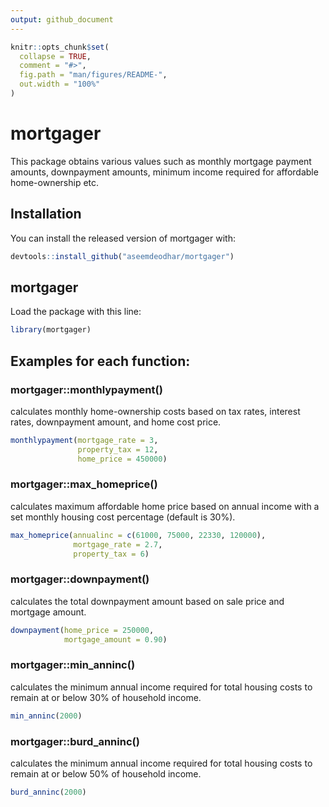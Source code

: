 ```yaml
---
output: github_document
---
```


<!-- README.md is generated from README.Rmd. Please edit that file -->

```r
knitr::opts_chunk$set(
  collapse = TRUE,
  comment = "#>",
  fig.path = "man/figures/README-",
  out.width = "100%"
)
```

# mortgager

<!-- badges: start -->
<!-- badges: end -->

This package obtains various values such as monthly mortgage payment amounts, downpayment amounts, minimum income required for affordable home-ownership etc.

## Installation

You can install the released version of mortgager with:

``` r
devtools::install_github("aseemdeodhar/mortgager")
```

## mortgager

Load the \code{mortgager} package with this line:

```r
library(mortgager)
```

## Examples for each function:

### mortgager::monthlypayment()

\code{monthlypayment} calculates monthly home-ownership costs based on tax rates, interest rates, downpayment amount, and home cost price.

```r
monthlypayment(mortgage_rate = 3,
               property_tax = 12,
               home_price = 450000)
```

### mortgager::max_homeprice()

\code{max_homeprice} calculates maximum affordable home price based on annual income with a set monthly housing cost percentage (default is 30%).

```r
max_homeprice(annualinc = c(61000, 75000, 22330, 120000),
              mortgage_rate = 2.7,
              property_tax = 6)
```

### mortgager::downpayment()

\code{downpayment} calculates the total downpayment amount based on sale price and mortgage amount.

```r
downpayment(home_price = 250000,
            mortgage_amount = 0.90)
```

### mortgager::min_anninc()

\code{min_anninc} calculates the minimum annual income required for total housing costs to remain at or below 30% of household income.

```r
min_anninc(2000)
```

### mortgager::burd_anninc()

\code{burd_anninc} calculates the minimum annual income required for total housing costs to remain at or below 50% of household income.

```r
burd_anninc(2000)
```
